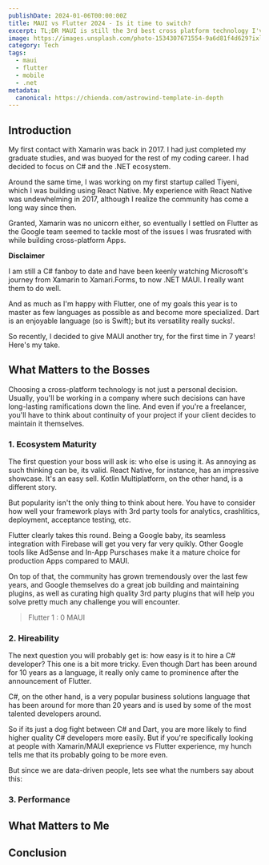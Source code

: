 ```yaml
---
publishDate: 2024-01-06T00:00:00Z
title: MAUI vs Flutter 2024 - Is it time to switch?
excerpt: TL;DR MAUI is still the 3rd best cross platform technology I've worked with, but if writing C# means as much to you as it does to me, then  you might consider giving it a try this year.  I explain why.
image: https://images.unsplash.com/photo-1534307671554-9a6d81f4d629?ixlib=rb-4.0.3&ixid=M3wxMjA3fDB8MHxwaG90by1wYWdlfHx8fGVufDB8fHx8fA%3D%3D&auto=format&fit=crop&w=1651&q=80
category: Tech
tags:
  - maui
  - flutter
  - mobile
  - .net
metadata:
  canonical: https://chienda.com/astrowind-template-in-depth
---
```



## Introduction
My first contact with Xamarin was back in 2017. I had just completed my graduate studies, and was buoyed for the rest of my coding career.  I had decided to focus on C# and the .NET ecosystem.

Around the same time, I was working on my first startup called Tiyeni, which I was building using React Native.  My experience with React Native was undewhelming in 2017, although I realize the community has come a long way since then.  

Granted, Xamarin was no unicorn either, so eventually I settled on Flutter as the Google team seemed to tackle most of the issues I was frusrated with while building cross-platform Apps.

**Disclaimer**

I am still a C# fanboy to date and have been keenly watching Microsoft's journey from Xamarin to Xamari.Forms, to now .NET MAUI.  I really want them to do well. 

And as much as I'm happy with Flutter, one of my goals this year is to master as few languages as possible as and become more specialized. Dart is an enjoyable language (so is Swift); but its versatility really sucks!.  

So recently, I decided to give MAUI another try, for the first time in 7 years!  Here's my take.

## What Matters to the Bosses
Choosing a cross-platform technology is not just a personal decision.  Usually, you'll be working in a company where such decisions can have long-lasting ramifications down the line.  And even if you're a freelancer, you'll have to think about continuity of your project if your client decides to maintain it themselves.

### 1. Ecosystem Maturity
The first question your boss will ask is: who else is using it. As annoying as such thinking can be, its valid.  React Native, for instance, has an impressive showcase.  It's an easy sell.  Kotlin Multiplatform, on the other hand, is a different story.

But popularity isn't the only thing to think about here.  You have to consider how well your framework plays with 3rd party tools for analytics, crashlitics, deployment, acceptance testing, etc.

Flutter clearly takes this round.  Being a Google baby, its seamless integration with Firebase will get you very far very quikly.  Other Google tools like AdSense and In-App Purschases make it a mature choice for production Apps compared to MAUI.

On top of that, the community has grown tremendously over the last few years, and Google themselves do a great job building and maintaining plugins, as well as curating high quality 3rd party plugins that will help you solve pretty much any challenge you will encounter.

> Flutter 1 : 0 MAUI

### 2. Hireability
The next question you will probably get is: how easy is it to hire a C# developer?  This one is a bit more tricky.  Even though Dart has been around for 10 years as a language, it really only came to prominence after the announcement of Flutter.  

C#, on the other hand, is a very popular business solutions language that has been around for more than 20 years and is used by some of the most talented developers around.

So if its just a dog fight between C# and Dart, you are more likely to find higher quality C# developers more easily.  But if you're specifically looking at people with Xamarin/MAUI exeprience vs Flutter experience, my hunch tells me that its probably going to be more even. 

But since we are data-driven people, lets see what the numbers say about this:


### 3. Performance 
## What Matters to Me
## Conclusion

